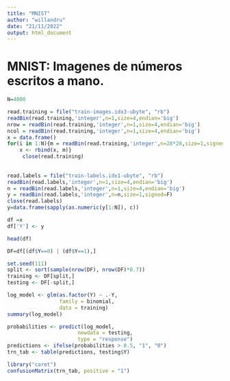 ```yaml
---
title: "MNIST"
author: "willandru"
date: "21/11/2022"
output: html_document
---
```



# MNIST: Imagenes de números escritos a mano.


```r
N=4000

read.training = file("train-images.idx3-ubyte", "rb")
readBin(read.training,'integer',n=1,size=4,endian='big')
nrow = readBin(read.training,'integer',n=1,size=4,endian='big')
ncol = readBin(read.training,'integer',n=1,size=4,endian='big')
x = data.frame()
for(i in 1:N){m = readBin(read.training,'integer',n=28*28,size=1,signed=F);
    x <- rbind(x, m)}
     close(read.training)
     
     
read.labels = file("train-labels.idx1-ubyte", "rb")
readBin(read.labels,'integer',n=1,size=4,endian='big')
n = readBin(read.labels,'integer',n=1,size=4,endian='big')
y = readBin(read.labels,'integer',n=n,size=1,signed=F)
close(read.labels)
y=data.frame(sapply(as.numeric(y[1:N]), c))

df =x
df['Y'] <- y

```

```r
head(df)
```

```r
DF=df[(df$Y==0) | (df$Y==1),]

```

```r
set.seed(111)
split <- sort(sample(nrow(DF), nrow(DF)*0.7))
training <- DF[split,]
testing <- DF[-split,]
```

```r
log_model <- glm(as.factor(Y) ~ .-Y,
                 family = binomial,
                 data = training)
summary(log_model)
```

```r
probabilities <- predict(log_model, 
                       newdata = testing,
                       type = "response")
predictions <- ifelse(probabilities > 0.5, "1", "0")
trn_tab <- table(predictions, testing$Y)
```

```r

library("caret")
confusionMatrix(trn_tab, positive = "1")
```
























```r

```
























```r

```
```r

```
```r

```